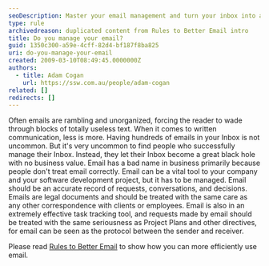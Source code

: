 ```yaml
---
seoDescription: Master your email management and turn your inbox into a powerful tool for efficient communication and task tracking.
type: rule
archivedreason: duplicated content from Rules to Better Email intro
title: Do you manage your email?
guid: 1350c300-a59e-4cff-82d4-bf187f8ba825
uri: do-you-manage-your-email
created: 2009-03-10T08:49:45.0000000Z
authors:
  - title: Adam Cogan
    url: https://ssw.com.au/people/adam-cogan
related: []
redirects: []
---
```


Often emails are rambling and unorganized, forcing the reader to wade through blocks of totally useless text. When it comes to written communication, less is more. Having hundreds of emails in your Inbox is not uncommon. But it's very uncommon to find people who successfully manage their Inbox. Instead, they let their Inbox become a great black hole with no business value. Email has a bad name in business primarily because people don't treat email correctly.
Email can be a vital tool to your company and your software development project, but it has to be managed. Email should be an accurate record of requests, conversations, and decisions. Emails are legal documents and should be treated with the same care as any other correspondence with clients or employees. Email is also in an extremely effective task tracking tool, and requests made by email should be treated with the same seriousness as Project Plans and other directives, for email can be seen as the protocol between the sender and receiver.

Please read [Rules to Better Email](/rules-to-better-email) to show how you can more efficiently use email.